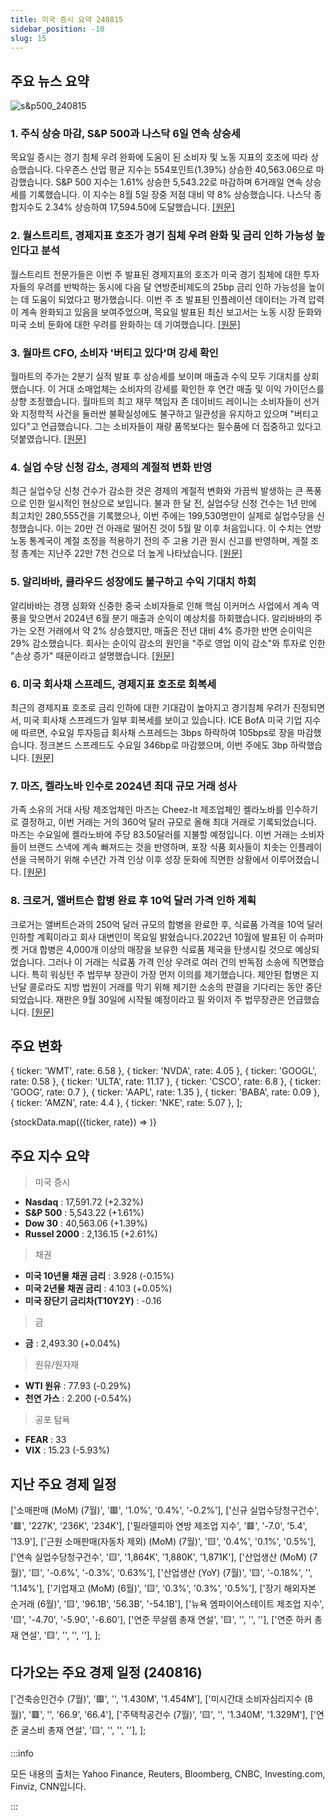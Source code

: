 ```yaml
---
title: 미국 증시 요약 240815
sidebar_position: -10
slug: 15
---
```


## 주요 뉴스 요약

![s&p500_240815](/map/240815.png)

### 1. **주식 상승 마감, S&P 500과 나스닥 6일 연속 상승세**

목요일 증시는 경기 침체 우려 완화에 도움이 된 소비자 및 노동 지표의 호조에 따라 상승했습니다. 다우존스 산업 평균 지수는 554포인트(1.39%) 상승한 40,563.06으로 마감했습니다. S&P 500 지수는 1.61% 상승한 5,543.22로 마감하며 6거래일 연속 상승세를 기록했습니다. 이 지수는 8월 5일 장중 저점 대비 약 8% 상승했습니다. 나스닥 종합지수도 2.34% 상승하여 17,594.50에 도달했습니다. [[원문]](https://www.cnbc.com/2024/08/14/stock-market-today-live-updates.html?__source=newsletter%7Cmsapac)

### 2. **월스트리트, 경제지표 호조가 경기 침체 우려 완화 및 금리 인하 가능성 높인다고 분석**

월스트리트 전문가들은 이번 주 발표된 경제지표의 호조가 미국 경기 침체에 대한 투자자들의 우려를 반박하는 동시에 다음 달 연방준비제도의 25bp 금리 인하 가능성을 높이는 데 도움이 되었다고 평가했습니다. 이번 주 초 발표된 인플레이션 데이터는 가격 압력이 계속 완화되고 있음을 보여주었으며, 목요일 발표된 최신 보고서는 노동 시장 둔화와 미국 소비 둔화에 대한 우려를 완화하는 데 기여했습니다. [[원문]](https://www.marketwatch.com/story/s-p-500-erases-august-losses-as-irrational-recession-fears-fade-25f60b55)

### 3. **월마트 CFO, 소비자 '버티고 있다'며 강세 확인**

월마트의 주가는 2분기 실적 발표 후 상승세를 보이며 매출과 수익 모두 기대치를 상회했습니다. 이 거대 소매업체는 소비자의 강세를 확인한 후 연간 매출 및 이익 가이던스를 상향 조정했습니다. 월마트의 최고 재무 책임자 존 데이비드 레이니는 소비자들이 선거와 지정학적 사건을 둘러싼 불확실성에도 불구하고 일관성을 유지하고 있으며 "버티고 있다"고 언급했습니다. 그는 소비자들이 재량 품목보다는 필수품에 더 집중하고 있다고 덧붙였습니다. [[원문]](https://finance.yahoo.com/video/consumer-hanging-despite-uncertainty-walmart-144627689.html)

### 4. **실업 수당 신청 감소, 경제의 계절적 변화 반영**

최근 실업수당 신청 건수가 감소한 것은 경제의 계절적 변화와 가끔씩 발생하는 큰 폭풍으로 인한 일시적인 현상으로 보입니다. 불과 한 달 전, 실업수당 신청 건수는 1년 만에 최고치인 280,555건을 기록했으나, 이번 주에는 199,530명만이 실제로 실업수당을 신청했습니다. 이는 20만 건 아래로 떨어진 것이 5월 말 이후 처음입니다. 이 수치는 연방 노동 통계국이 계절 조정을 적용하기 전의 주 고용 기관 원시 신고를 반영하며, 계절 조정 총계는 지난주 22만 7천 건으로 더 높게 나타났습니다. [[원문]](https://www.marketwatch.com/story/rising-layoffs-the-surge-in-jobless-claims-may-have-been-a-mirage-dc38d30a?mod=home-page)

### 5. **알리바바, 클라우드 성장에도 불구하고 수익 기대치 하회**

알리바바는 경쟁 심화와 신중한 중국 소비자들로 인해 핵심 이커머스 사업에서 계속 역풍을 맞으면서 2024년 6월 분기 매출과 순익이 예상치를 하회했습니다. 알리바바의 주가는 오전 거래에서 약 2% 상승했지만, 매출은 전년 대비 4% 증가한 반면 순이익은 29% 감소했습니다. 회사는 순이익 감소의 원인을 "주로 영업 이익 감소"와 투자로 인한 "손상 증가" 때문이라고 설명했습니다. [[원문]](https://www.cnbc.com/2024/08/15/alibaba-shares-dip-3percent-after-quarterly-earnings-miss-expectations-despite-cloud-acceleration.html)

### 6. **미국 회사채 스프레드, 경제지표 호조로 회복세**

최근의 경제지표 호조로 금리 인하에 대한 기대감이 높아지고 경기침체 우려가 진정되면서, 미국 회사채 스프레드가 일부 회복세를 보이고 있습니다. ICE BofA 미국 기업 지수에 따르면, 수요일 투자등급 회사채 스프레드는 3bps 하락하여 105bps로 장을 마감했습니다. 정크본드 스프레드도 수요일 346bp로 마감했으며, 이번 주에도 3bp 하락했습니다. [[원문]](https://www.reuters.com/markets/rates-bonds/us-corporate-bond-spreads-recover-promising-economic-data-2024-08-15/)

### 7. **마즈, 켈라노바 인수로 2024년 최대 규모 거래 성사**

가족 소유의 거대 사탕 제조업체인 마즈는 Cheez-It 제조업체인 켈라노바를 인수하기로 결정하고, 이번 거래는 거의 360억 달러 규모로 올해 최대 거래로 기록되었습니다. 마즈는 수요일에 켈라노바에 주당 83.50달러를 지불할 예정입니다. 이번 거래는 소비자들이 브랜드 스낵에 계속 빠져드는 것을 반영하며, 포장 식품 회사들이 치솟는 인플레이션을 극복하기 위해 수년간 가격 인상 이후 성장 둔화에 직면한 상황에서 이루어졌습니다. [[원문]](https://www.reuters.com/business/retail-consumer/snickers-maker-mars-pay-8350-per-share-kellanova-wsj-reports-2024-08-14/)

### 8. **크로거, 앨버트슨 합병 완료 후 10억 달러 가격 인하 계획**

크로거는 앨버트슨과의 250억 달러 규모의 합병을 완료한 후, 식료품 가격을 10억 달러 인하할 계획이라고 회사 대변인이 목요일 밝혔습니다.2022년 10월에 발표된 이 슈퍼마켓 거대 합병은 4,000개 이상의 매장을 보유한 식료품 제국을 탄생시킬 것으로 예상되었습니다. 그러나 이 거래는 식료품 가격 인상 우려로 여러 건의 반독점 소송에 직면했습니다. 특히 워싱턴 주 법무부 장관이 가장 먼저 이의를 제기했습니다. 제안된 합병은 지난달 콜로라도 지방 법원이 거래를 막기 위해 제기한 소송의 판결을 기다리는 동안 중단되었습니다. 재판은 9월 30일에 시작될 예정이라고 필 와이저 주 법무장관은 언급했습니다. [[원문]](https://finance.yahoo.com/news/kroger-plans-lower-prices-1-215050514.html)

## 주요 변화

  { ticker: 'WMT', rate: 6.58 },
  { ticker: 'NVDA', rate: 4.05 },
  { ticker: 'GOOGL', rate: 0.58 },
  { ticker: 'ULTA', rate: 11.17 },
  { ticker: 'CSCO', rate: 6.8 },
  { ticker: 'GOOG', rate: 0.7 },
  { ticker: 'AAPL', rate: 1.35 },
  { ticker: 'BABA', rate: 0.09 },
  { ticker: 'AMZN', rate: 4.4 },
  { ticker: 'NKE', rate: 5.07 },
];

{stockData.map(({ticker, rate}) => <StockCardMini key={ticker} key={ticker} ticker={ticker} rate={rate}></StockCardMini>)}

## 주요 지수 요약

> 미국 증시

- **Nasdaq** : 17,591.72 (+2.32%)
- **S&P 500** : 5,543.22 (+1.61%)
- **Dow 30** : 40,563.06 (+1.39%)
- **Russel 2000** : 2,136.15 (+2.61%)

> 채권

- **미국 10년물 채권 금리** : 3.928 (-0.15%)
- **미국 2년물 채권 금리** : 4.103 (+0.05%)
- **미국 장단기 금리차(T10Y2Y)** : -0.16

> 금

- **금** : 2,493.30 (+0.04%)

> 원유/원자재

- **WTI 원유** : 77.93 (-0.29%)
- **천연 가스** : 2.200 (-0.54%)

> 공포 탐욕

- **FEAR** : 33
- **VIX** : 15.23 (-5.93%)

## 지난 주요 경제 일정

  ['소매판매 (MoM) (7월)', '🟥', '1.0%', '0.4%', '-0.2%'],
  ['신규 실업수당청구건수', '🟥', '227K', '236K', '234K'],
  ['필라델피아 연방 제조업 지수', '🟥', '-7.0', '5.4', '13.9'],
  ['근원 소매판매(자동차 제외) (MoM) (7월)', '🟨', '0.4%', '0.1%', '0.5%'],
  ['연속 실업수당청구건수', '🟨', '1,864K', '1,880K', '1,871K'],
  ['산업생산 (MoM) (7월)', '🟨', '-0.6%', '-0.3%', '0.63%'],
  ['산업생산 (YoY) (7월)', '🟨', '-0.18%', '', '1.14%'],
  ['기업재고 (MoM) (6월)', '🟨', '0.3%', '0.3%', '0.5%'],
  ['장기 해외자본 순거래 (6월)', '🟨', '96.1B', '56.3B', '-54.1B'],
  ['뉴욕 엠파이어스테이트 제조업 지수', '🟨', '-4.70', '-5.90', '-6.60'],
  ['연준 무살렘 총재 연설', '🟨', '', '', ''],
  ['연준 하커 총재 연설', '🟨', '', '', ''],
];

<EconomicCalendar data={eventsData} />

## 다가오는 주요 경제 일정 (240816)

  ['건축승인건수 (7월)', '🟥', '', '1.430M', '1.454M'],
  ['미시간대 소비자심리지수 (8월)', '🟥', '', '66.9', '66.4'],
  ['주택착공건수 (7월)', '🟨', '', '1.340M', '1.329M'],
  ['연준 굴스비 총재 연설', '🟨', '', '', ''],
];

<EconomicCalendar data={nextEventsData} />

:::info

모든 내용의 출처는 Yahoo Finance, Reuters, Bloomberg, CNBC, Investing.com, Finviz, CNN입니다.

:::
